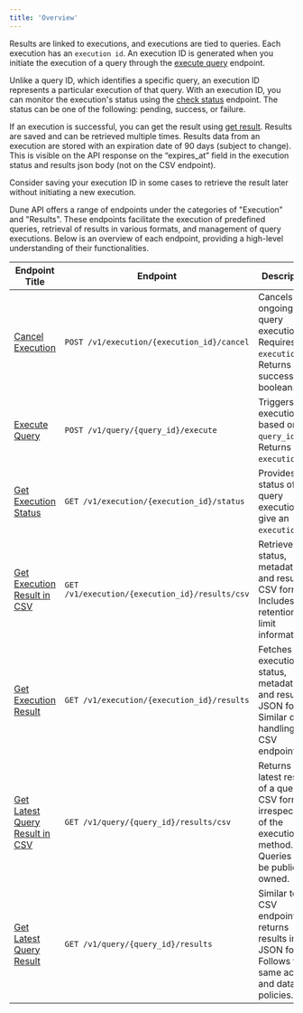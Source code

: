 ```yaml
---
title: 'Overview'
---
```


Results are linked to executions, and executions are tied to queries. Each execution has an `execution id`. An execution ID is generated when you initiate the execution of a query through the [execute query](../query-api//endpoint/execute-query) endpoint.

Unlike a query ID, which identifies a specific query, an execution ID represents a particular execution of that query. With an execution ID, you can monitor the execution's status using the [check status](../query-api//endpoint/get-execution-status) endpoint. The status can be one of the following: pending, success, or failure.

If an execution is successful, you can get the result using [get result](../query-api/endpoint/get-execution-result). Results are saved and can be retrieved multiple times.
Results data from an execution are stored with an expiration date of 90 days (subject to change). This is visible on the API response on the “expires_at” field in the execution status and results json body (not on the CSV endpoint).

<Tip>
    Consider saving your execution ID in some cases to retrieve the result later without initiating a new execution.
</Tip>

Dune API offers a range of endpoints under the categories of "Execution" and "Results". These endpoints facilitate the execution of predefined queries, retrieval of results in various formats, and management of query executions. Below is an overview of each endpoint, providing a high-level understanding of their functionalities.


| Endpoint Title           | Endpoint                          | Description                                                                                   |
|--------------------------|-----------------------------------|-----------------------------------------------------------------------------------------------|
| [Cancel Execution](./cancel-execution)    | `POST /v1/execution/{execution_id}/cancel` | Cancels an ongoing query execution. Requires the `execution_id`. Returns a success boolean.   |
| [Execute Query](./execute-query)       | `POST /v1/query/{query_id}/execute` | Triggers an execution based on the `query_id`. Returns a `execution_id`. |
| [Get Execution Status](./get-execution-status) | `GET /v1/execution/{execution_id}/status` | Provides the status of a query execution give an `execution_id`. |
| [Get Execution Result in CSV](./get-execution-result-csv) | `GET /v1/execution/{execution_id}/results/csv` | Retrieves the status, metadata, and results in CSV format. Includes data retention and limit information. |
| [Get Execution Result](./get-execution-result) | `GET /v1/execution/{execution_id}/results` | Fetches the execution status, metadata, and results in JSON format. Similar data handling as CSV endpoint. |
| [Get Latest Query Result in CSV](./get-query-result-csv) | `GET /v1/query/{query_id}/results/csv` | Returns the latest results of a query in CSV format, irrespective of the execution method. Queries must be public or owned. |
| [Get Latest Query Result](./get-query-result) | `GET /v1/query/{query_id}/results` | Similar to the CSV endpoint but returns results in JSON format. Follows the same access and data limit policies. |
